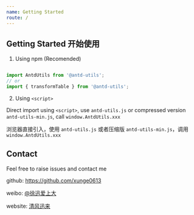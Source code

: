 ```yaml
---
name: Getting Started
route: /
---
```


## Getting Started 开始使用

1. Using npm (Recomended)

``` javascript

import AntdUtils from '@antd-utils';
// or 
import { transformTable } from '@antd-utils';

```

2. Using `<script>` 

Direct import using `<script>`, use `antd-utils.js` or compressed version `antd-utils-min.js`, call `window.AntdUtils.xxx`

浏览器直接引入，使用 `antd-utils.js` 或者压缩版 `antd-utils-min.js`，调用 `window.AntdUtils.xxx`


## Contact

Feel free to raise issues and contact me 

github: https://github.com/xunge0613

weibo: [@徐迅爱上大](https://weibo.com/xxdalston)

website: [清风迅来](https://xuxun.cool)